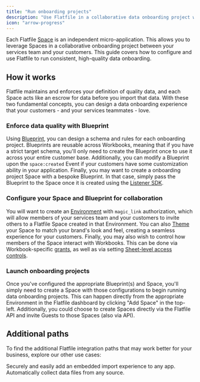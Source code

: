 ```yaml
---
title: "Run onboarding projects"
description: "Use Flatfile in a collaborative data onboarding project with your customer."
icon: "arrow-progress"
---
```


Each Flatfile <Tooltip tip="A micro-application...">[Space](../../concepts/spaces)</Tooltip> is an independent micro-application. This allows you to leverage Spaces in a collaborative onboarding project between your services team and your customers. This guide covers how to configure and use Flatfile to run consistent, high-quality data onboarding.

## How it works

Flatfile maintains and enforces your definition of quality data, and each Space acts like an escrow for data before you import that data.
With these two fundamental concepts, you can design a data onboarding experience that your customers - and your services teammates - love.

### Enforce data quality with Blueprint

Using <Tooltip tip="A Data Definition Language...">[Blueprint](../../blueprint/overview)</Tooltip>, you can design a schema and rules for each onboarding project.
Blueprints are reusable across Workbooks, meaning that if you have a strict target schema, you'll only need to create the Blueprint once to use it across your entire customer base.
Additionally, you can modify a Blueprint upon the `space:created` Event if your customers have some customization ability in your application.
Finally, you may want to create a onboarding project Space with a bespoke Blueprint. In that case, simply pass the Blueprint to the Space once it is created using the <Tooltip tip="Listening and responding to Events">[Listener SDK](../../concepts/events#building-with-events)</Tooltip>.

### Configure your Space and Blueprint for collaboration

You will want to create an <Tooltip tip="Isolated entities to create and test configurations">[Environment](../../developer-tools/environment)</Tooltip> with `magic_link` authorization, which will allow members of your services team and your customers to invite others to a Flatfile Space created in that Environment.
You can also <Tooltip tip="Learn how to customize your Space">[Theme](../../guides/theming)</Tooltip> your Space to match your brand's look and feel, creating a seamless experience for your customers.
Finally, you may also wish to control how members of the Space interact with Workbooks. This can be done via Workbook-specific <Tooltip tip="Guest permissions">[grants](../../developer-tools/security/roles-and-permissions#guest-roles)</Tooltip>, as well as via setting <Tooltip tip="Restricting access to a sheet">[Sheet-level access controls](../../blueprint/access)</Tooltip>.

### Launch onboarding projects

Once you've configured the appropriate Blueprint(s) and Space, you'll simply need to create a Space with those configurations to begin running data onboarding projects.
This can happen directly from the appropriate Environment in the Flatfile dashboard by clicking "Add Space" in the top-left.
Additionally, you could choose to create Spaces directly via the Flatfile API and invite Guests to those Spaces (also via API).

## Additional paths

To find the additional Flatfile integration paths that may work better for your business, explore our other use cases:

<CardGroup cols={2}>
  <Card
    title="Embed in your app"
    icon="person-to-portal"
    href="../../guides/use-cases/embedding"
  >
    Securely and easily add an embedded import experience to any app.
  </Card>
  <Card
    title="Setup headless file feeds"
    icon="bolt-auto"
    href="../../guides/use-cases/headless"
  >
    Automatically collect data files from any source.
  </Card>
</CardGroup>
